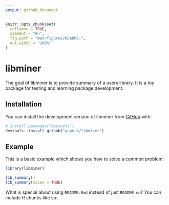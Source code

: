 ```yaml
---
output: github_document
---
```


<!-- README.md is generated from README.Rmd. Please edit that file -->

```r
knitr::opts_chunk$set(
  collapse = TRUE,
  comment = "#>",
  fig.path = "man/figures/README-",
  out.width = "100%"
)
```

# libminer

<!-- badges: start -->
<!-- badges: end -->

The goal of libminer is to provide summary of a users library. It is a toy package for testing and learning package development.

## Installation

You can install the development version of libminer from [GitHub](https://github.com/) with:

``` r
# install.packages("devtools")
devtools::install_github("gcperk/libminer")
```

## Example

This is a basic example which shows you how to solve a common problem:

```r
library(libminer)

lib_summary()
lib_summary(sizes = TRUE)
```

What is special about using `README.Rmd` instead of just `README.md`? You can include R chunks like so:
